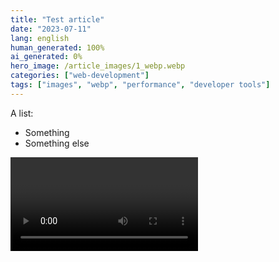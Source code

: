 ```yaml
---
title: "Test article"
date: "2023-07-11"
lang: english
human_generated: 100%
ai_generated: 0%
hero_image: /article_images/1_webp.webp
categories: ["web-development"]
tags: ["images", "webp", "performance", "developer tools"]
---
```


A list:

- Something
- Something else

<Video type="drive" id="1ddCgOE5L4kIiLPC8P6ep7U0qPvBPiaZy" />
<Video type="yt" id="un6ZyFkqFKo" />

#### Are you a copy-paste type of person?

Copy and paste this into your terminal:

`some code`

```
some other code
```

```python

# Comment following function out to use terminal-based user interface.
def graphical_user_interface():
    """
    Graphical user interface.

    Starts the graphical user interface.
    """

    root = Gui()
    root.create_set_of_inputs()
    root.create_calculator_button()
    root.create_close_button()
    root.window.mainloop()
```

```javascript

if (cartCTX.itemsInCart) {
        cartCTX.itemsInCart.forEach(item => {
            totalCount += parseInt(item.countincart);
        })
    } else {
        totalCount = 0;
    }
```

```js

if (cartCTX.itemsInCart) {
        cartCTX.itemsInCart.forEach(item => {
            totalCount += parseInt(item.countincart);
        })
    } else {
        totalCount = 0;
    }
```

Then come back and read the story, to understand why it did not work.

### Links

https://creativecommons.org/licenses/by/4.0/legalcode#languages

Creative Commons Corporation ("Creative Commons") is not a law firm and does not provide legal services or legal advice. Distribution of Creative Commons public licenses does not create a lawyer-client or other relationship. Creative Commons makes its licenses and related information available on an “as-is” basis. Creative Commons gives no warranties regarding its licenses, any material licensed under their terms and conditions, or any related information. Creative Commons disclaims all liability for damages resulting from their use to the fullest extent possible.

Next.js has two forms of pre-rendering: **Static Generation** and **Server-side Rendering**. The difference is in **when** it generates the HTML for a page.

- **Static Generation** is the pre-rendering method that generates the HTML at **build time**. The pre-rendered HTML is then _reused_ on each request.
- **Server-side Rendering** is the pre-rendering method that generates the HTML on **each request**.

Importantly, Next.js lets you **choose** which pre-rendering form to use for each page. You can create a "hybrid" Next.js app by using Static Generation for most pages and using Server-side Rendering for others.
![info](https://drive.google.com/file/d/1Ma3mlXY_ESyWhd3_LFT3U6lCYuDyPDjG/preview "Flux core")
<br />
<CustomImage src="https://drive.google.com/file/d/1Ma3mlXY_ESyWhd3_LFT3U6lCYuDyPDjG/preview" alt="Flux core" />
<iframe src="https://drive.google.com/file/d/1Ma3mlXY_ESyWhd3_LFT3U6lCYuDyPDjG/preview" width="640" height="480" allow="autoplay"></iframe>
<CustomImage src="https://drive.google.com/uc?export=view&id=1Ma3mlXY_ESyWhd3_LFT3U6lCYuDyPDjG" alt="Flux2" />

<div>
  <a href="https://karjetanav.eu">link</a>
</div>
